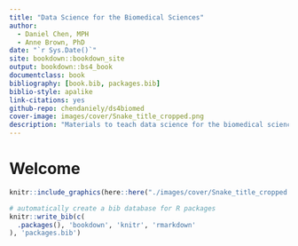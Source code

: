 ```yaml
--- 
title: "Data Science for the Biomedical Sciences"
author:
  - Daniel Chen, MPH
  - Anne Brown, PhD
date: "`r Sys.Date()`"
site: bookdown::bookdown_site
output: bookdown::bs4_book
documentclass: book
bibliography: [book.bib, packages.bib]
biblio-style: apalike
link-citations: yes
github-repo: chendaniely/ds4biomed
cover-image: images/cover/Snake_title_cropped.png
description: "Materials to teach data science for the biomedical sciences"
---
```


# Welcome {-}

```r
knitr::include_graphics(here::here("./images/cover/Snake_title_cropped.png"))
```


```r
# automatically create a bib database for R packages
knitr::write_bib(c(
  .packages(), 'bookdown', 'knitr', 'rmarkdown'
), 'packages.bib')
```
